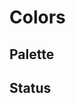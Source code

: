<!--This Source Code Form is subject to the terms of the Mozilla Public
License, v. 2.0. If a copy of the MPL was not distributed with this
file, You can obtain one at https://mozilla.org/MPL/2.0/.

OpenCRVS is also distributed under the terms of the Civil Registration
& Healthcare Disclaimer located at http://opencrvs.org/license.

Copyright (C) The OpenCRVS Authors. OpenCRVS and the OpenCRVS
graphic logo are (registered/a) trademark(s) of Plan International.-->


<Meta title="Styles/Colors" />

<h1>Colors</h1>

<h2>Palette</h2>
<ColorPalette>
  <ColorItem
    title="colors.greyscale"
    subtitle="Greyscale"
    colors={{
      White: colors.white,
      Grey100: colors.grey100,
      Grey200: colors.grey200,
      Grey300: colors.grey300,
      Grey400: colors.grey400,
      Grey500: colors.grey500,
      Grey600: colors.grey600
    }}
  />
  <ColorItem
    title="colors.primary"
    subtitle="Indigo"
    colors={{ Primary: colors.primary, 'Primary Dark': colors.primaryDark }}
  />
  <ColorItem
    title="colors.secondary"
    subtitle="Blue"
    colors={{ Secondary: colors.secondary }}
  />
  <ColorItem
    title="colors.tertiary"
    subtitle="Grey"
    colors={{ Tertiary: colors.tertiary }}
  />
</ColorPalette>

<h2>Status</h2>
<ColorPalette>
  <ColorItem
    title="colors.positive"
    subtitle="Status Green"
    colors={{
      Positive: colors.positive,
      'Positive Dark': colors.positiveDark
    }}
  />
  <ColorItem
    title="colors.neutral"
    subtitle="Status Orange"
    colors={{
      Neutral: colors.neutral
    }}
  />
  <ColorItem
    title="colors.negative"
    subtitle="Status Red"
    colors={{
      Negative: colors.negative,
      'Negative Dark': colors.negativeDark
    }}
  />
</ColorPalette>
